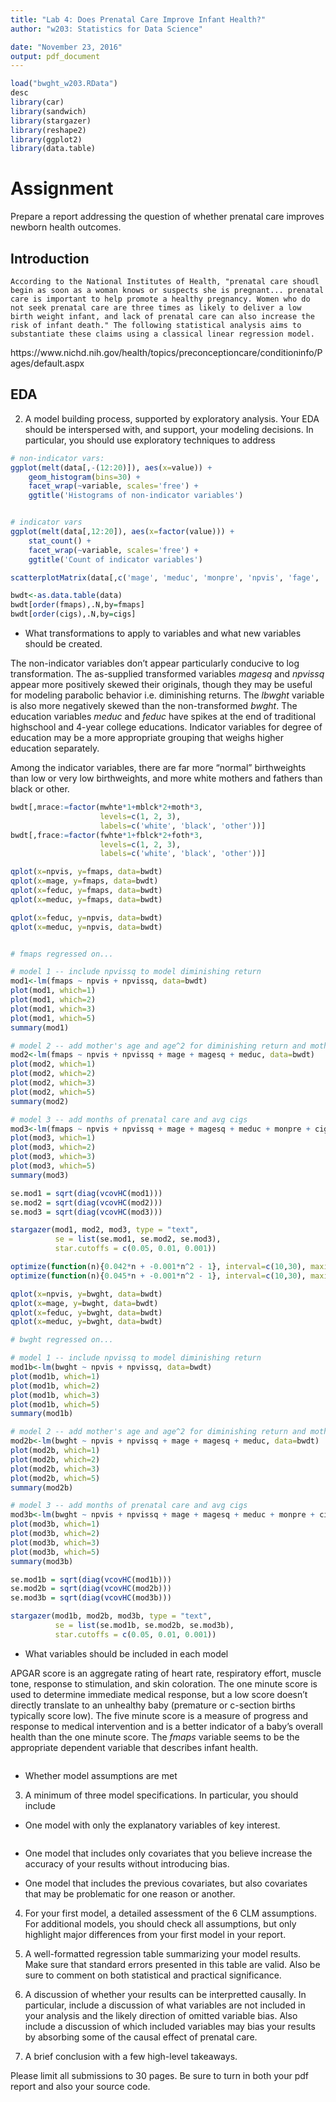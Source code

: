 ```yaml
---
title: "Lab 4: Does Prenatal Care Improve Infant Health?"
author: "w203: Statistics for Data Science"

date: "November 23, 2016"
output: pdf_document
---
```


```r
load("bwght_w203.RData")
desc
library(car)
library(sandwich)
library(stargazer)
library(reshape2)
library(ggplot2)
library(data.table)
```

# Assignment

Prepare a report addressing the question of whether prenatal care improves newborn health outcomes.

## Introduction
    According to the National Institutes of Health, "prenatal care shoudl begin as soon as a woman knows or suspects she is pregnant... prenatal care is important to help promote a healthy pregnancy. Women who do not seek prenatal care are three times as likely to deliver a low birth weight infant, and lack of prenatal care can also increase the risk of infant death." The following statistical analysis aims to substantiate these claims using a classical linear regression model.

https://www.nichd.nih.gov/health/topics/preconceptioncare/conditioninfo/Pages/default.aspx

## EDA 
2. A model building process, supported by exploratory analysis.  Your EDA should be interspersed with, and support, your modeling decisions.  In particular, you should use exploratory techniques to address

```r
# non-indicator vars:
ggplot(melt(data[,-(12:20)]), aes(x=value)) +
    geom_histogram(bins=30) +
    facet_wrap(~variable, scales='free') +
    ggtitle('Histograms of non-indicator variables')


# indicator vars
ggplot(melt(data[,12:20]), aes(x=factor(value))) +
    stat_count() +
    facet_wrap(~variable, scales='free') +
    ggtitle('Count of indicator variables')

scatterplotMatrix(data[,c('mage', 'meduc', 'monpre', 'npvis', 'fage', 'feduc', 'bwght', 'fmaps', 'omaps')])

bwdt<-as.data.table(data)
bwdt[order(fmaps),.N,by=fmaps]
bwdt[order(cigs),.N,by=cigs]

```

- What transformations to apply to variables and what new variables should be created.

The non-indicator variables don't appear particularly conducive to log transformation. The as-supplied transformed variables $magesq$ and $npvissq$ appear more positively skewed their originals, though they may be useful for modeling parabolic behavior i.e. diminishing returns. The $lbwght$ variable is also more negatively skewed than the non-transformed $bwght$. The education variables $meduc$ and $feduc$ have spikes at the end of traditional highschool and 4-year college educations. Indicator variables for degree of education may be a more appropriate grouping that weighs higher education separately. 

Among the indicator variables, there are far more "normal" birthweights than low or very low birthweights, and more white mothers and fathers than black or other.

```r
bwdt[,mrace:=factor(mwhte*1+mblck*2+moth*3, 
                    levels=c(1, 2, 3),
                    labels=c('white', 'black', 'other'))]
bwdt[,frace:=factor(fwhte*1+fblck*2+foth*3, 
                    levels=c(1, 2, 3),
                    labels=c('white', 'black', 'other'))]

qplot(x=npvis, y=fmaps, data=bwdt)
qplot(x=mage, y=fmaps, data=bwdt)
qplot(x=feduc, y=fmaps, data=bwdt)
qplot(x=meduc, y=fmaps, data=bwdt)

qplot(x=feduc, y=npvis, data=bwdt)
qplot(x=meduc, y=npvis, data=bwdt)


# fmaps regressed on...

# model 1 -- include npvissq to model diminishing return
mod1<-lm(fmaps ~ npvis + npvissq, data=bwdt)
plot(mod1, which=1)
plot(mod1, which=2)
plot(mod1, which=3)
plot(mod1, which=5)
summary(mod1)

# model 2 -- add mother's age and age^2 for diminishing return and mother's education
mod2<-lm(fmaps ~ npvis + npvissq + mage + magesq + meduc, data=bwdt)
plot(mod2, which=1)
plot(mod2, which=2)
plot(mod2, which=3)
plot(mod2, which=5)
summary(mod2)

# model 3 -- add months of prenatal care and avg cigs
mod3<-lm(fmaps ~ npvis + npvissq + mage + magesq + meduc + monpre + cigs, data=bwdt)
plot(mod3, which=1)
plot(mod3, which=2)
plot(mod3, which=3)
plot(mod3, which=5)
summary(mod3)

se.mod1 = sqrt(diag(vcovHC(mod1)))
se.mod2 = sqrt(diag(vcovHC(mod2)))
se.mod3 = sqrt(diag(vcovHC(mod3)))

stargazer(mod1, mod2, mod3, type = "text",
          se = list(se.mod1, se.mod2, se.mod3),
          star.cutoffs = c(0.05, 0.01, 0.001))

optimize(function(n){0.042*n + -0.001*n^2 - 1}, interval=c(10,30), maximum=T)
optimize(function(n){0.045*n + -0.001*n^2 - 1}, interval=c(10,30), maximum=T)

```



```r
qplot(x=npvis, y=bwght, data=bwdt)
qplot(x=mage, y=bwght, data=bwdt)
qplot(x=feduc, y=bwght, data=bwdt)
qplot(x=meduc, y=bwght, data=bwdt)

# bwght regressed on...

# model 1 -- include npvissq to model diminishing return
mod1b<-lm(bwght ~ npvis + npvissq, data=bwdt)
plot(mod1b, which=1)
plot(mod1b, which=2)
plot(mod1b, which=3)
plot(mod1b, which=5)
summary(mod1b)

# model 2 -- add mother's age and age^2 for diminishing return and mother's education
mod2b<-lm(bwght ~ npvis + npvissq + mage + magesq + meduc, data=bwdt)
plot(mod2b, which=1)
plot(mod2b, which=2)
plot(mod2b, which=3)
plot(mod2b, which=5)
summary(mod2b)

# model 3 -- add months of prenatal care and avg cigs
mod3b<-lm(bwght ~ npvis + npvissq + mage + magesq + meduc + monpre + cigs, data=bwdt)
plot(mod3b, which=1)
plot(mod3b, which=2)
plot(mod3b, which=3)
plot(mod3b, which=5)
summary(mod3b)

se.mod1b = sqrt(diag(vcovHC(mod1b)))
se.mod2b = sqrt(diag(vcovHC(mod2b)))
se.mod3b = sqrt(diag(vcovHC(mod3b)))

stargazer(mod1b, mod2b, mod3b, type = "text",
          se = list(se.mod1b, se.mod2b, se.mod3b),
          star.cutoffs = c(0.05, 0.01, 0.001))

```


- What variables should be included in each model

APGAR score is an aggregate rating of heart rate, respiratory effort, muscle tone, response to stimulation, and skin coloration. The one minute score is used to determine immediate medical response, but a low score doesn't directly translate to an unhealthy baby (premature or c-section births typically score low). The five minute score is a measure of progress and response to medical intervention and is a better indicator of a baby's overall health than the one minute score. The $fmaps$ variable seems to be the appropriate dependent variable that describes infant health.


```r

```

- Whether model assumptions are met



3. A minimum of three model specifications.  In particular, you should include

- One model with only the explanatory variables of key interest.

```r


```


- One model that includes only covariates that you believe increase the accuracy of your results without introducing bias.


- One model that includes the previous covariates, but also covariates that may be problematic for one reason or another.


4. For your first model, a detailed assessment of the 6 CLM assumptions.  For additional models, you should check all assumptions, but only highlight major differences from your first model in your report.


5. A well-formatted regression table summarizing your model results.  Make sure that standard errors presented in this table are valid.  Also be sure to comment on both statistical and practical significance.


6. A discussion of whether your results can be interpretted causally.  In particular, include a discussion of what variables are not included in your analysis and the likely direction of omitted variable bias.  Also include a discussion of which included variables may bias your results by absorbing some of the causal effect of prenatal care.


7. A brief conclusion with a few high-level takeaways.


Please limit all submissions to 30 pages.  Be sure to turn in both your pdf report and also your source code.

